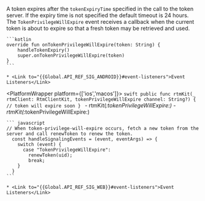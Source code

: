 A token expires after the `tokenExpiryTime` specified in the call to the token server. If the expiry time is not specified the default timeout is 24 hours. The  `TokenPrivilegeWillExpire` event receives a callback when the current token is about to expire so that a fresh token may be retrieved and used.

<PlatformWrapper platform='android'>

    ```kotlin
    override fun onTokenPrivilegeWillExpire(token: String) {
        handleTokenExpiry()
        super.onTokenPrivilegeWillExpire(token)
    }
    ```

    * <Link to="{{Global.API_REF_SIG_ANDROID}}#event-listeners">Event Listeners</Link>


</PlatformWrapper>

<PlatformWrapper platform={['ios','macos']}>
    ```swift
    public func rtmKit(_ rtmClient: RtmClientKit, tokenPrivilegeWillExpire channel: String?) {
        // token will expire soon
    }
    ```
    <PlatformWrapper platform="ios">
    - <Link to="{{Global.SIG2_SDK_API_IOS}}/rtmclientdelegate/rtmkit(_:tokenprivilegewillexpire:)-3d6ke">rtmKit(_:tokenPrivilegeWillExpire:)</Link>
    </PlatformWrapper>
    <PlatformWrapper platform="macos">
    - <Link to="{{Global.SIG2_SDK_API_MACOS}}/rtmclientdelegate/rtmkit(_:tokenprivilegewillexpire:)-3d6ke">rtmKit(_:tokenPrivilegeWillExpire:)</Link>
    </PlatformWrapper>
</PlatformWrapper>

<PlatformWrapper platform = 'web'>

    ``` javascript
    // When token-privilege-will-expire occurs, fetch a new token from the server and call renewToken to renew the token.
      const handleSignalingEvents = (event, eventArgs) => {
        switch (event) {
          case "TokenPrivilegeWillExpire":
            renewToken(uid);
            break;
        }
      }
    ```
    
    * <Link to="{{Global.API_REF_SIG_WEB}}#event-listeners">Event Listeners</Link>

</PlatformWrapper>

